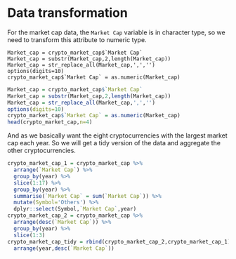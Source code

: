 # Data transformation


For the market cap data, the `Market Cap` variable is in character type, so we need to transform this attribute to numeric type.

    Market_cap = crypto_market_cap$`Market Cap`
    Market_cap = substr(Market_cap,2,length(Market_cap))
    Market_cap = str_replace_all(Market_cap,',','')
    options(digits=10)
    crypto_market_cap$`Market Cap` = as.numeric(Market_cap)
    
```r
Market_cap = crypto_market_cap$`Market Cap`
Market_cap = substr(Market_cap,2,length(Market_cap))
Market_cap = str_replace_all(Market_cap,',','')
options(digits=10)
crypto_market_cap$`Market Cap` = as.numeric(Market_cap)
head(crypto_market_cap,n=4)
```

And as we basically want the eight cryptocurrencies with the largest market cap each year. So we will get a tidy version of the data and aggregate the other cryptocurrencies.

```r
crypto_market_cap_1 = crypto_market_cap %>%
  arrange(`Market Cap`) %>%
  group_by(year) %>%
  slice(1:17) %>%
  group_by(year) %>%
  summarise(`Market Cap` = sum(`Market Cap`)) %>%
  mutate(Symbol='Others') %>%
  dplyr::select(Symbol,`Market Cap`,year)
crypto_market_cap_2 = crypto_market_cap %>%
  arrange(desc(`Market Cap`)) %>%
  group_by(year) %>%
  slice(1:3)
crypto_market_cap_tidy = rbind(crypto_market_cap_2,crypto_market_cap_1) %>%
  arrange(year,desc(`Market Cap`))
```